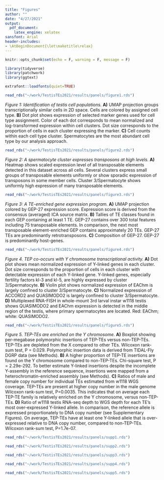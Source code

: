 ```yaml
---
title: "Figures"
author: ""
date: "4/27/2021"
output: 
  pdf_document:
    latex_engine: xelatex
sansfont: Arial
header-includes:
- \AtBeginDocument{\let\maketitle\relax}
---
```


```r
knitr::opts_chunk$set(echo = F, warning = F, message = F)
```

```r
library(tidyverse)
library(patchwork)
library(ggtext)

extrafont::loadfonts(quiet=TRUE)
```

\newpage

```r
read_rds("~/work/TestisTEs2021/results/panels/figure1.rds")
```

*Figure 1: Identification of testis cell populations.* **A)** UMAP projection groups transcriptionally similar cells in 2D space. Cells are colored by assigned cell type. **B)** Dot plot shows expression of selected marker genes used for cell type assignment. Color of each dot corresponds to mean normalized and log-transformed expression within cell clusters. Dot size corresponds to the proportion of cells in each cluster expressing the marker. **C)** Cell counts within each cell type cluster. Spermatocytes are the most abundant cell type by our analysis approach. 

\newpage

```r
read_rds("~/work/TestisTEs2021/results/panels/figure2.rds")
```

*Figure 2: A spermatocyte cluster expresses transposons at high levels.* **A)** Heatmap shows scaled expression level of all transposable elements detected in this dataset across all cells. Several clusters express small groups of transposable elements uniformly or show sporadic expression of transposons in some member cells. Cluster 3/Spermatocyte shows uniformly high expression of many transposable elements. 

\newpage

```r
read_rds("~/work/TestisTEs2021/results/panels/figure3.rds")
```

*Figure 3: A TE-enriched gene expression program.* **A)** UMAP projection colored by GEP-27 expression score. Expression score is derived from the consensus (averaged) ICA source matrix. **B)** Tallies of TE classes found in each GEP containing at least 1 TE. GEP-27 contains over 300 total features including 75 transposable elements. In comparison, the next most transposable element-enriched GEP contains approximately 20 TEs. GEP-27 TEs are predominantly retrotransposons. **C)** Composition of GEP-27.  GEP-27 is predominantly host-genes. 

\newpage

```r
read_rds("~/work/TestisTEs2021/results/panels/figure4.rds")
```

*Figure 4.  TEP co-occurs with Y chromosome transcriptional activity.* **A)** Dot plot shows mean normalized expression of Y-linked genes in each cluster. Dot size corresponds to the proportion of cells in each cluster with detectable expression of each Y-linked gene. Y-linked genes, especially fertility factors kl-3 and kl-5, are highly expressed by cluster 3/Spermatocyte. **B)** Violin plot shows normalized expression of EAChm is largely confined to cluster 3/Spermatocyte. **C)** Normalized expression of ACCORD2 and QUASIMODO2 is largely confined to cluster 3/Spermatocyte. **D)** Multiplexed RNA-FISH in whole-mount 3rd larval instar w1118 testis shows QUASIMODO2 and EAChm expression is detected in the middle region of the testis, where primary spermatocytes are located. Red: EAChm; white: QUASIMODO2. 

\newpage

```r
read_rds("~/work/TestisTEs2021/results/panels/figure5.rds")
```

*Figure 5. TEP-TEs are enriched on the Y chromosome.* **A)** Boxplot showing per-megabase polymorphic insertions of TEP-TEs versus non-TEP-TEs. TEP-TEs are depleted from the X compared to other TEs. Wilcoxon rank-sum test, P = 0.029. Polymorphic insertion data is derived from TIDAL-Fly DGRP data (see Methods). **B)** A higher proportion of TEP-TE insertions are found on the Y chromosome compared to non-TEP-TEs. Chi-square test, P = 2.29e-292. To better estimate Y-linked insertions despite the incomplete Y-assembly in the reference sequence, insertions were mapped from a heterochromatin-enriched assembly (see Methods). **C)** Ratios of male and female copy number for individual TEs estimated from w1118 WGS coverage. TEP-TEs are present at higher copy number in the male genome Wilcoxon rank-sum test, P=0.0035. This indicates that on average each TEP-TE family is relatively enriched on the Y chromosome, versus non-TEP-TEs. **D)** Ratio of w1118 testis RNA-seq depth to WGS depth for each TE’s most over-expressed Y-linked allele. In comparison, the reference allele is expressed proportionately to DNA copy number (see Supplementary Figures). On average, TEP-TEs have at least one Y-linked allele that is over-expressed relative to DNA copy number, compared to non-TEP-TEs. Wilcoxon rank-sum test, P=1.7e-07. 

\newpage

```r
read_rds("~/work/TestisTEs2021/results/panels/supp1.rds")
```


\newpage

```r
read_rds("~/work/TestisTEs2021/results/panels/supp2.rds")
```

\newpage

```r
read_rds("~/work/TestisTEs2021/results/panels/supp3.rds")
```

\newpage

```r
read_rds("~/work/TestisTEs2021/results/panels/supp4.rds")
```

\newpage

```r
read_rds("~/work/TestisTEs2021/results/panels/supp5.rds")
```
